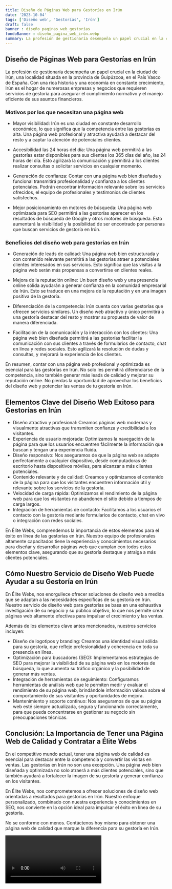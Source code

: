 ```yaml
---
title: Diseño de Páginas Web para Gestorías en Irún
date: '2023-10-04'
tags: ['Diseño web', 'Gestorías', 'Irún']
draft: false
banner : diseño_paginas_web_gestorías
fondoBanner : diseño_pagina_web_irún.webp
summary: La profesión de gestionaría desempeña un papel crucial en la ciudad de Irún, una localidad situada en la provincia de Guipúzcoa, en el País Vasco de España. Con una rica historia y una economía en constante crecimiento, Irún es el hogar de numerosas empresas y negocios que requieren servicios de gestoría para asegurar el cumplimiento normativo y el manejo eficiente de sus asuntos financieros.
---
```


## Diseño de Páginas Web para Gestorías en Irún

La profesión de gestionaría desempeña un papel crucial en la ciudad de Irún, una localidad situada en la provincia de Guipúzcoa, en el País Vasco de España. Con una rica historia y una economía en constante crecimiento, Irún es el hogar de numerosas empresas y negocios que requieren servicios de gestoría para asegurar el cumplimiento normativo y el manejo eficiente de sus asuntos financieros.

### Motivos por los que necesitan una página web

- Mayor visibilidad: Irún es una ciudad en constante desarrollo económico, lo que significa que la competencia entre las gestorías es alta. Una página web profesional y atractiva ayudará a destacar del resto y a captar la atención de potenciales clientes.

- Accesibilidad las 24 horas del día: Una página web permitirá a las gestorías estar disponibles para sus clientes los 365 días del año, las 24 horas del día. Esto agilizará la comunicación y permitirá a los clientes realizar consultas o solicitar servicios en cualquier momento.

- Generación de confianza: Contar con una página web bien diseñada y funcional transmitirá profesionalidad y confianza a los clientes potenciales. Podrán encontrar información relevante sobre los servicios ofrecidos, el equipo de profesionales y testimonios de clientes satisfechos.

- Mejor posicionamiento en motores de búsqueda: Una página web optimizada para SEO permitirá a las gestorías aparecer en los resultados de búsqueda de Google y otros motores de búsqueda. Esto aumentará la visibilidad y la posibilidad de ser encontrado por personas que buscan servicios de gestoría en Irún.

### Beneficios del diseño web para gestorías en Irún

- Generación de leads de calidad: Una página web bien estructurada y con contenido relevante permitirá a las gestorías atraer a potenciales clientes interesados en sus servicios. Esto significa que las visitas a la página web serán más propensas a convertirse en clientes reales.

- Mejora de la reputación online: Un buen diseño web y una presencia online sólida ayudarán a generar confianza en la comunidad empresarial de Irún. Esto se traduce en una mejora de la reputación y en una imagen positiva de la gestoría.

- Diferenciación de la competencia: Irún cuenta con varias gestorías que ofrecen servicios similares. Un diseño web atractivo y único permitirá a una gestoría destacar del resto y mostrar su propuesta de valor de manera diferenciada.

- Facilitación de la comunicación y la interacción con los clientes: Una página web bien diseñada permitirá a las gestorías facilitar la comunicación con sus clientes a través de formularios de contacto, chat en línea y redes sociales. Esto agilizará la resolución de dudas y consultas, y mejorará la experiencia de los clientes.

En resumen, contar con una página web profesional y optimizada es esencial para las gestorías en Irún. No solo les permitirá diferenciarse de la competencia, sino también generar más leads de calidad y mejorar su reputación online. No pierdas la oportunidad de aprovechar los beneficios del diseño web y potenciar las ventas de tu gestoría en Irún.

<GifSeo />

<Cta />

## Elementos Clave del Diseño Web Exitoso para Gestorías en Irún

- Diseño atractivo y profesional: Creamos páginas web modernas y visualmente atractivas que transmiten confianza y credibilidad a los visitantes.
- Experiencia de usuario mejorada: Optimizamos la navegación de la página para que los usuarios encuentren fácilmente la información que buscan y tengan una experiencia fluida.
- Diseño responsivo: Nos aseguramos de que la página web se adapte perfectamente a cualquier dispositivo, desde computadoras de escritorio hasta dispositivos móviles, para alcanzar a más clientes potenciales.
- Contenido relevante y de calidad: Creamos y optimizamos el contenido de la página para que los visitantes encuentren información útil y relevante sobre los servicios de la gestoría.
- Velocidad de carga rápida: Optimizamos el rendimiento de la página web para que los visitantes no abandonen el sitio debido a tiempos de carga largos.
- Integración de herramientas de contacto: Facilitamos a los usuarios el contacto con la gestoría mediante formularios de contacto, chat en vivo o integración con redes sociales.

En Élite Webs, comprendemos la importancia de estos elementos para el éxito en línea de las gestorías en Irún. Nuestro equipo de profesionales altamente capacitados tiene la experiencia y conocimientos necesarios para diseñar y desarrollar páginas web que cumplan con todos estos elementos clave, asegurando que su gestoría destaque y atraiga a más clientes potenciales.

## Cómo Nuestro Servicio de Diseño Web Puede Ayudar a su Gestoría en Irún

En Élite Webs, nos enorgullece ofrecer soluciones de diseño web a medida que se adaptan a las necesidades específicas de su gestoría en Irún. Nuestro servicio de diseño web para gestorías se basa en una exhaustiva investigación de su negocio y su público objetivo, lo que nos permite crear páginas web altamente efectivas para impulsar el crecimiento y las ventas.

Además de los elementos clave antes mencionados, nuestros servicios incluyen:

- Diseño de logotipos y branding: Creamos una identidad visual sólida para su gestoría, que refleje profesionalidad y coherencia en toda su presencia en línea.
- Optimización para buscadores (SEO): Implementamos estrategias de SEO para mejorar la visibilidad de su página web en los motores de búsqueda, lo que aumenta su tráfico orgánico y la posibilidad de generar más ventas.
- Integración de herramientas de seguimiento: Configuramos herramientas de análisis web que le permiten medir y evaluar el rendimiento de su página web, brindándole información valiosa sobre el comportamiento de sus visitantes y oportunidades de mejora.
- Mantenimiento y soporte continuo: Nos aseguramos de que su página web esté siempre actualizada, segura y funcionando correctamente, para que pueda concentrarse en gestionar su negocio sin preocupaciones técnicas.

## Conclusión: La Importancia de Tener una Página Web de Calidad y Contratar a Élite Webs

En el competitivo mundo actual, tener una página web de calidad es esencial para destacar entre la competencia y convertir las visitas en ventas. Las gestorías en Irún no son una excepción. Una página web bien diseñada y optimizada no solo atraerá a más clientes potenciales, sino que también ayudará a fortalecer la imagen de su gestoría y generar confianza en los visitantes.

En Élite Webs, nos comprometemos a ofrecer soluciones de diseño web orientadas a resultados para gestorías en Irún. Nuestro enfoque personalizado, combinado con nuestra experiencia y conocimientos en SEO, nos convierte en la opción ideal para impulsar el éxito en línea de su gestoría.

No se conforme con menos. Contáctenos hoy mismo para obtener una página web de calidad que marque la diferencia para su gestoría en Irún.

<Video />

<CtaBot job='Gestorías' city='Irún'/>

<Gmaps query='Irún+españa+maps' />